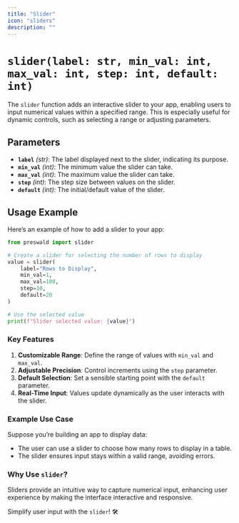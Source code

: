 ```yaml
---
title: "Slider"
icon: "sliders"
description: ""
---
```


# `slider(label: str, min_val: int, max_val: int, step: int, default: int)`

The `slider` function adds an interactive slider to your app, enabling users to input numerical values within a specified range. This is especially useful for dynamic controls, such as selecting a range or adjusting parameters.

## Parameters

- **`label`** _(str)_: The label displayed next to the slider, indicating its purpose.
- **`min_val`** _(int)_: The minimum value the slider can take.
- **`max_val`** _(int)_: The maximum value the slider can take.
- **`step`** _(int)_: The step size between values on the slider.
- **`default`** _(int)_: The initial/default value of the slider.

## Usage Example

Here’s an example of how to add a slider to your app:

```python
from preswald import slider

# Create a slider for selecting the number of rows to display
value = slider(
    label="Rows to Display",
    min_val=1,
    max_val=100,
    step=10,
    default=20
)

# Use the selected value
print(f"Slider selected value: {value}")
```

### Key Features

1. **Customizable Range**: Define the range of values with `min_val` and `max_val`.
2. **Adjustable Precision**: Control increments using the `step` parameter.
3. **Default Selection**: Set a sensible starting point with the `default` parameter.
4. **Real-Time Input**: Values update dynamically as the user interacts with the slider.

### Example Use Case

Suppose you’re building an app to display data:

- The user can use a slider to choose how many rows to display in a table.
- The slider ensures input stays within a valid range, avoiding errors.

### Why Use `slider`?

Sliders provide an intuitive way to capture numerical input, enhancing user experience by making the interface interactive and responsive.

Simplify user input with the `slider`! 🛠️
